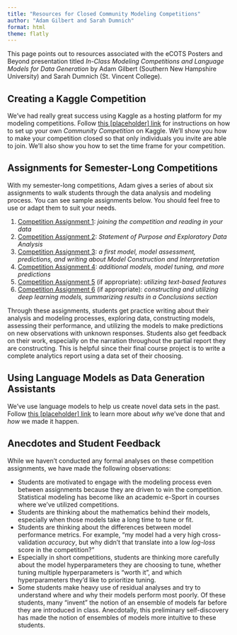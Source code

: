 ```yaml
---
title: "Resources for Closed Community Modeling Competitions"
author: "Adam Gilbert and Sarah Dumnich"
format: html
theme: flatly
---
```


This page points out to resources associated with the eCOTS Posters and Beyond presentation titled *In-Class Modeling Competitions and Language Models for Data Generation* by Adam Gilbert (Southern New Hampshire University) and Sarah Dumnich (St. Vincent College).

## Creating a Kaggle Competition

We've had really great success using Kaggle as a hosting platform for my modeling competitions. Follow [this [placeholder] link](https://agmath.github.io/) for instructions on how to set up your own *Community Competition* on Kaggle. We'll show you how to make your competition closed so that only individuals you invite are able to join. We'll also show you how to set the time frame for your competition.

## Assignments for Semester-Long Competitions

With my semester-long competitions, Adam gives a series of about six assignments to walk students through the data analysis and modeling process. You can see sample assignments below. You should feel free to use or adapt them to suit your needs.

1. [Competition Assignment 1](https://agmath.github.io/ClassificationCourse/CA1.html): *joining the competition and reading in your data*
2. [Competition Assignment 2](https://agmath.github.io/ClassificationCourse/CA2.html): *Statement of Purpose and Exploratory Data Analysis*
3. [Competition Assignment 3](https://agmath.github.io/ClassificationCourse/CA3.html): *a first model, model assessment, predictions, and writing about Model Construction and Interpretation*
4. [Competition Assignment 4](https://agmath.github.io/ClassificationCourse/CA4.html): *additional models, model tuning, and more predictions*
5. [Competition Assignment 5](https://agmath.github.io/ClassificationCourse/CA5.html) (if appropriate): *utilizing text-based features*
6. [Competition Assignment 6](https://agmath.github.io/ClassificationCourse/CA6.html) (if appropriate): *constructing and utilizing deep learning models, summarizing results in a Conclusions section*

Through these assignments, students get practice writing about their analysis and modeling processes, exploring data, constructing models, assessing their performance, and utilizing the models to make predictions on new observations with unknown responses. Students also get feedback on their work, especially on the narration throughout the partial report they are constructing. This is helpful since their final course project is to write a complete analytics report using a data set of their choosing.

## Using Language Models as Data Generation Assistants

We've use language models to help us create novel data sets in the past. Follow [this [placeholder] link](https://agmath.github.io/) to learn more about *why* we've done that and *how* we made it happen.

## Anecdotes and Student Feedback

While we haven't conducted any formal analyses on these competition assignments, we have made the following observations:

+ Students are motivated to engage with the modeling process even between assignments because they are driven to win the competition. Statistical modeling has become like an academic e-Sport in courses where we've utilized competitions.
+ Students are thinking about the mathematics behind their models, especially when those models take a long time to tune or fit.
+ Students are thinking about the differences between model performance metrics. For example, "my model had a very high cross-validation *accuracy*, but why didn't that translate into a low *log-loss* score in the competition?"
+ Especially in short competitions, students are thinking more carefully about the model hyperparameters they are choosing to tune, whether tuning multiple hyperparameters is "worth it", and which hyperparameters they'd like to prioritize tuning.
+ Some students make heavy use of residual analyses and try to understand where and why their models perform most poorly. Of these students, many "invent" the notion of an ensemble of models far before they are introduced in class. Anecdotally, this preliminary self-discovery has made the notion of ensembles of models more intuitive to these students.


